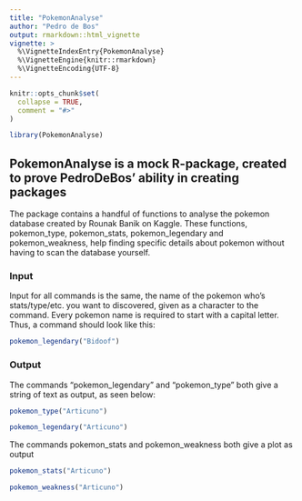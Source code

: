 ```yaml
---
title: "PokemonAnalyse"
author: "Pedro de Bos"
output: rmarkdown::html_vignette
vignette: >
  %\VignetteIndexEntry{PokemonAnalyse}
  %\VignetteEngine{knitr::rmarkdown}
  %\VignetteEncoding{UTF-8}
---
```


```r
knitr::opts_chunk$set(
  collapse = TRUE,
  comment = "#>"
)
```

```r
library(PokemonAnalyse)
```

## PokemonAnalyse is a mock R-package, created to prove PedroDeBos' ability in creating packages

The package contains a handful of functions to analyse the pokemon database created by Rounak Banik on Kaggle. These functions, pokemon_type, pokemon_stats, pokemon_legendary and pokemon_weakness, help finding specific details about pokemon without having to scan the database yourself.


### Input

Input for all commands is the same, the name of the pokemon who's stats/type/etc. you want to discovered, given as a character to the command. Every pokemon name is required to start with a capital letter. Thus, a command should look like this:

```r
pokemon_legendary("Bidoof")
```

### Output

The commands "pokemon_legendary" and "pokemon_type" both give a string of text as output, as seen below:

```r
pokemon_type("Articuno")

pokemon_legendary("Articuno")
```

The commands pokemon_stats and pokemon_weakness both give a plot as output

```r
pokemon_stats("Articuno")

pokemon_weakness("Articuno")
```

